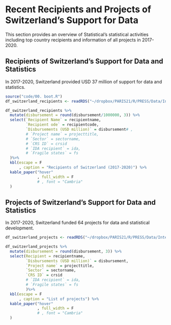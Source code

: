 # Recent Recipients and Projects of Switzerland's Support for Data

This section provides an overview of Statistical’s statistical activities including top country recipients and information of all projects in 2017-2020. 

## Recipients of Switzerland's Support for Data and Statistics

In 2017-2020, Switzerland provided USD 37 million of support for data and statistics.

``` r
source("code/00. boot.R")
df_switzerland_recipients <- readRDS("~/dropbox/PARIS21/R/PRESS/Data/Intermediate/80.3 Switzerland recipients.RDS")

df_switzerland_recipients %>% 
  mutate(disbursement = round(disbursement/1000000, 3)) %>% 
  select(`Recipient Name` = recipientname, 
         `Recipient ode` = recipientcode, 
         `Disbursements (USD million)` = disbursement# , 
         # `Project name` = projecttitle, 
         # `Sector` = sectorname, 
         # `CRS ID` = crsid
         # `IDA recipient` = ida, 
         # `Fragile states` = fs 
  )%>% 
  kbl(escape = F
      , caption = "Recipients of Switzerland (2017-2020)") %>% 
  kable_paper("hover"
              , full_width = F
              # , font = "Cambria"
  )

```

## Projects of Switzerland's Support for Data and Statistics

In 2017-2020, Switzerland funded 64 projects for data and statistical development. 

``` r

df_switzerland_projects <- readRDS("~/dropbox/PARIS21/R/PRESS/Data/Intermediate/80.3 Switzerland projects.RDS")

df_switzerland_projects %>% 
  mutate(disbursement = round(disbursement, 3)) %>% 
  select(Recipient = recipientname, 
         `Disbursements (USD million)` = disbursement, 
         `Project name` = projecttitle, 
         `Sector` = sectorname, 
         `CRS ID` = crsid
         # `IDA recipient` = ida, 
         # `Fragile states` = fs 
         )%>% 
  kbl(escape = F
      , caption = "List of projects") %>% 
  kable_paper("hover"
              , full_width = F
              # , font = "Cambria"
  )



```
